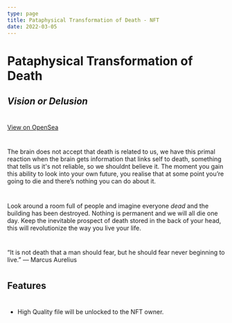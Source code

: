 ```yaml
---
type: page
title: Pataphysical Transformation of Death - NFT
date: 2022-03-05
---
```


# Pataphysical Transformation of Death
## _Vision or Delusion_
#
<nft-card contractAddress="0x495f947276749ce646f68ac8c248420045cb7b5e" tokenId="27488729900627631050409422309403315001193942116557939542077258669344566542337"> </nft-card> <script src="https://unpkg.com/embeddable-nfts/dist/nft-card.min.js"></script>
[View on OpenSea](https://opensea.io/assets/0x495f947276749ce646f68ac8c248420045cb7b5e/27488729900627631050409422309403315001193942116557939542077258669344566542337/)
#
The brain does not accept that death is related to us, we have this primal reaction when the brain gets information that links self to death, something that tells us it's not reliable, so we shouldnt believe it. The moment you gain this ability to look into your own future, you realise that at some point you’re going to die and there’s nothing you can do about it. 
#
Look around a room full of people and imagine everyone _dead_ and the building has been destroyed. Nothing is permanent and we will all die one day. Keep the inevitable prospect of death stored in the back of your head, this will revolutionize the way you live your life. 
#
“It is not death that a man should fear, but he should fear never beginning to live.”
― Marcus Aurelius
#
## Features
#
- High Quality file will be unlocked to the NFT owner.
